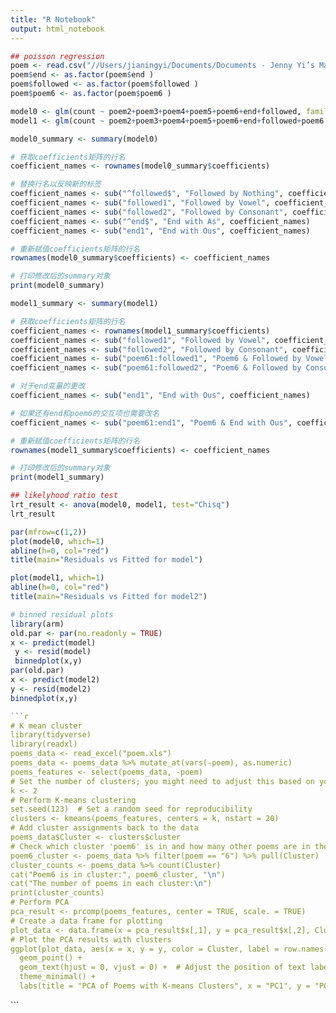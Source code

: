 ```yaml
---
title: "R Notebook"
output: html_notebook
---
```


 

```r
## poisson regression
poem <- read.csv("//Users/jianingyi/Documents/Documents - Jenny Yi’s MacBook Air/mssp/ma676/consulting/MA677_Poem_project/poem_project.csv")
poem$end <- as.factor(poem$end )
poem$followed <- as.factor(poem$followed )
poem$poem6 <- as.factor(poem$poem6 )

model0 <- glm(count ~ poem2+poem3+poem4+poem5+poem6+end+followed, family = poisson, data = poem)
model1 <- glm(count ~ poem2+poem3+poem4+poem5+poem6+end+followed+poem6:end+poem6:followed, family = poisson, data = poem)
```


```r
model0_summary <- summary(model0)

# 获取coefficients矩阵的行名
coefficient_names <- rownames(model0_summary$coefficients)

# 替换行名以反映新的标签
coefficient_names <- sub("^followed$", "Followed by Nothing", coefficient_names)
coefficient_names <- sub("followed1", "Followed by Vowel", coefficient_names)
coefficient_names <- sub("followed2", "Followed by Consonant", coefficient_names)
coefficient_names <- sub("^end$", "End with As", coefficient_names)
coefficient_names <- sub("end1", "End with Ous", coefficient_names)

# 重新赋值coefficients矩阵的行名
rownames(model0_summary$coefficients) <- coefficient_names

# 打印修改后的summary对象
print(model0_summary)
```


```r
model1_summary <- summary(model1)

# 获取coefficients矩阵的行名
coefficient_names <- rownames(model1_summary$coefficients)
coefficient_names <- sub("followed1", "Followed by Vowel", coefficient_names)
coefficient_names <- sub("followed2", "Followed by Consonant", coefficient_names)
coefficient_names <- sub("poem61:followed1", "Poem6 & Followed by Vowel", coefficient_names)
coefficient_names <- sub("poem61:followed2", "Poem6 & Followed by Consonant", coefficient_names)

# 对于end变量的更改
coefficient_names <- sub("end1", "End with Ous", coefficient_names)

# 如果还有end和poem6的交互项也需要改名
coefficient_names <- sub("poem61:end1", "Poem6 & End with Ous", coefficient_names)

# 重新赋值coefficients矩阵的行名
rownames(model1_summary$coefficients) <- coefficient_names

# 打印修改后的summary对象
print(model1_summary)
```


```r
## likelyhood ratio test
lrt_result <- anova(model0, model1, test="Chisq")
lrt_result
```
```r
par(mfrow=c(1,2)) 
plot(model0, which=1) 
abline(h=0, col="red") 
title(main="Residuals vs Fitted for model")

plot(model1, which=1) 
abline(h=0, col="red") 
title(main="Residuals vs Fitted for model2")
```


```r
# binned residual plots
library(arm)
old.par <- par(no.readonly = TRUE)
x <- predict(model)
 y <- resid(model)
 binnedplot(x,y)
par(old.par)
x <- predict(model2)
y <- resid(model2)
binnedplot(x,y)
```




```r
```r
# K mean cluster
library(tidyverse)
library(readxl)
poems_data <- read_excel("poem.xls")
poems_data <- poems_data %>% mutate_at(vars(-poem), as.numeric)
poems_features <- select(poems_data, -poem)
# Set the number of clusters; you might need to adjust this based on your data
k <- 2
# Perform K-means clustering
set.seed(123)  # Set a random seed for reproducibility
clusters <- kmeans(poems_features, centers = k, nstart = 20)
# Add cluster assignments back to the data
poems_data$Cluster <- clusters$cluster
# Check which cluster 'poem6' is in and how many other poems are in the same cluster
poem6_cluster <- poems_data %>% filter(poem == "6") %>% pull(Cluster)
cluster_counts <- poems_data %>% count(Cluster)
cat("Poem6 is in cluster:", poem6_cluster, "\n")
cat("The number of poems in each cluster:\n")
print(cluster_counts)
# Perform PCA
pca_result <- prcomp(poems_features, center = TRUE, scale. = TRUE)
# Create a data frame for plotting
plot_data <- data.frame(x = pca_result$x[,1], y = pca_result$x[,2], Cluster = as.factor(poems_data$Cluster))
# Plot the PCA results with clusters
ggplot(plot_data, aes(x = x, y = y, color = Cluster, label = row.names(poems_data))) +
  geom_point() +
  geom_text(hjust = 0, vjust = 0) +  # Adjust the position of text labels
  theme_minimal() +
  labs(title = "PCA of Poems with K-means Clusters", x = "PC1", y = "PC2")
```
```

